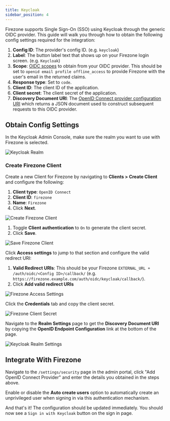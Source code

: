 ```yaml
---
title: Keycloak
sidebar_position: 4
---
```


Firezone supports Single Sign-On (SSO) using Keycloak
through the generic OIDC provider. This guide will walk you through how to
obtain the following config settings required for the integration:

1. **Config ID**: The provider's config ID. (e.g. `keycloak`)
1. **Label**: The button label text that shows up on your Firezone login screen. (e.g. `Keycloak`)
1. **Scope**: [OIDC scopes](https://openid.net/specs/openid-connect-basic-1_0.html#Scopes)
to obtain from your OIDC provider. This should be set to `openid email profile offline_access`
to provide Firezone with the user's email in the returned claims.
1. **Response type**: Set to `code`.
1. **Client ID**: The client ID of the application.
1. **Client secret**: The client secret of the application.
1. **Discovery Document URI**: The
[OpenID Connect provider configuration URI](https://openid.net/specs/openid-connect-discovery-1_0.html#ProviderConfig)
which returns a JSON document used to construct subsequent requests to this
OIDC provider.

## Obtain Config Settings

In the Keycloak Admin Console, make sure the realm you want to use with Firezone
is selected.

![Keycloak Realm](https://user-images.githubusercontent.com/69542737/193370148-6557399d-a921-4bfe-82d2-a56e5a9f6322.png)

### Create Firezone Client

Create a new Client for Firezone by navigating to **Clients > Create Client** and
configure the following:

1. **Client type**: `OpenID Connect`
1. **Client ID**: `firezone`
1. **Name**: `Firezone`
1. Click **Next**.

![Create Firezone Client](https://user-images.githubusercontent.com/69542737/193369057-ec4b8bd4-6520-4482-979f-593b75798998.png)

1. Toggle **Client authentication** to `On` to generate the client secret.
1. Click **Save**.

![Save Firezone Client](https://user-images.githubusercontent.com/69542737/193372348-832dec80-5745-4806-bfc3-384088c591ec.png)

Click **Access settings** to jump to that section and configure the valid redirect URI:

1. **Valid Redirect URIs**: This should be your Firezone `EXTERNAL_URL + /auth/oidc/<Config ID>/callback/`
(e.g. `https://firezone.example.com/auth/oidc/keycloak/callback/`).
1. Click **Add valid redirect URIs**

![Firezone Access Settings](https://user-images.githubusercontent.com/69542737/195937386-efa9be88-8e4c-4180-840e-2c1a86f1ba88.png)

Click the **Credentials** tab and copy the client secret.

![Firezone Client Secret](https://user-images.githubusercontent.com/69542737/193376065-68978de1-69ca-484a-9011-2dd4b0ae99fe.png)

Navigate to the **Realm Settings** page to get the **Discovery Document URI** by
copying the **OpenID Endpoint Configuration** link at the bottom of the page.

![Keycloak Realm Settings](https://user-images.githubusercontent.com/69542737/193376952-cdcbb4f2-40f4-499b-8053-928208e4ea6a.png)

## Integrate With Firezone

Navigate to the `/settings/security` page in the admin portal, click
"Add OpenID Connect Provider" and enter the details you obtained in the steps
above.

Enable or disable the **Auto create users** option to automatically create
an unprivileged user when signing in via this authentication mechanism.

And that's it! The configuration should be updated immediately.
You should now see a `Sign in with Keycloak` button on the sign in page.
